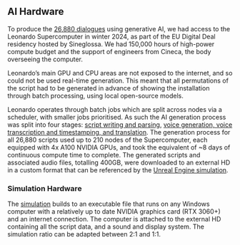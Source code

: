 
## AI Hardware
To produce the [26,880 dialogues](#content-technical-overview) using generative AI, we had access to the Leonardo Supercomputer in winter 2024, as part of the EU Digital Deal residency hosted by Sineglossa. We had 150,000 hours of high-power compute budget and the support of engineers from Cineca, the body overseeing the computer. 

Leonardo’s main GPU and CPU areas are not exposed to the internet, and so could not be used real-time generation. This meant that all permutations of the script had to be generated in advance of showing the installation through batch processing, using local open-source models.

<Fig
    src="hardware-leonardo.jpg"
    width={1232}
    height={1568}
/>

Leonardo operates through batch jobs which are split across nodes via a scheduler, with smaller jobs prioritised. As such the AI generation process was split into four stages: [script writing and parsing](#content-script-promptt), [voice generation, voice transcription and timestamping, and translation](#content-voice-and-speech). The generation process for all 26,880 scripts used up to 210 nodes of the Supercomputer, each equipped with 4x A100 NVIDIA GPUs, and took the equivalent of ~8 days of continuous compute time to complete. The generated scripts and associated audio files, totalling 400GB, were downloaded to an external HD in a custom format that can be referenced by the [Unreal Engine simulation](#content-the-output-system).

### Simulation Hardware

The [simulation](#content-the-output-system) builds to an executable file that runs on any Windows computer with a relatively up to date NVIDIA graphics card (RTX 3060+) and an internet connection. The computer is attached to the external HD containing all the script data, and a sound and display system. The simulation ratio can be adapted between 2:1 and 1:1.